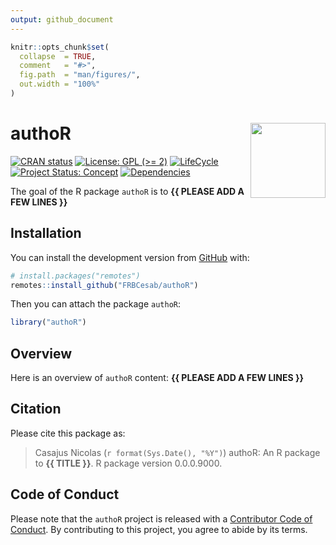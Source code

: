 ```yaml
---
output: github_document
---
```


<!-- README.md is generated from README.Rmd. Please edit that file -->


```r
knitr::opts_chunk$set(
  collapse  = TRUE,
  comment   = "#>",
  fig.path  = "man/figures/",
  out.width = "100%"
)
```



authoR <img src="man/figures/hexsticker.png" height="120" align="right"/>
=========================================================

<!-- badges: start -->
[![CRAN status](https://www.r-pkg.org/badges/version/authoR)](https://CRAN.R-project.org/package=authoR)
[![License: GPL (>= 2)](https://img.shields.io/badge/License-GPL%20%28%3E%3D%202%29-blue.svg)](https://choosealicense.com/licenses/gpl-2.0/)
[![LifeCycle](man/figures/lifecycle/lifecycle-experimental.svg)](https://lifecycle.r-lib.org/articles/stages.html#experimental)
[![Project Status: Concept](https://www.repostatus.org/badges/latest/concept.svg)](https://www.repostatus.org/#concept)
[![Dependencies](https://img.shields.io/badge/dependencies-0/0-brightgreen?style=flat)](#)
<!-- badges: end -->


The goal of the R package `authoR` is to **{{ PLEASE ADD A FEW LINES }}**



## Installation

You can install the development version from [GitHub](https://github.com/) with:

```r
# install.packages("remotes")
remotes::install_github("FRBCesab/authoR")
```

Then you can attach the package `authoR`:

```r
library("authoR")
```



## Overview

Here is an overview of `authoR` content: **{{ PLEASE ADD A FEW LINES }}**



## Citation

Please cite this package as: 

> Casajus Nicolas (`r format(Sys.Date(), "%Y")`) authoR: An R 
package to **{{ TITLE }}**. R package version 0.0.0.9000.



## Code of Conduct

Please note that the `authoR` project is released with a 
[Contributor Code of Conduct](https://contributor-covenant.org/version/2/0/CODE_OF_CONDUCT.html). 
By contributing to this project, you agree to abide by its terms.
